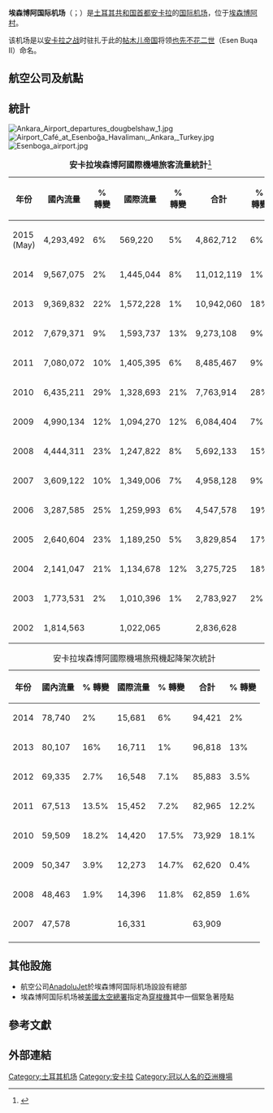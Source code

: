 {{Infobox Airport 
| airport_name = <center>埃森博阿国际机场<br><small>{{lang|tr|Esenboğa Uluslararası Havalimanı}}</small></center>
| photo        = TAV Airports logo.svg
| caption      = 
| IATA         = ESB
| ICAO         = LTAC
|LID           = 
<center>{{Location map|Turkey|width=250|float=center
|caption=|mark=Airplane_silhouette.svg|marksize=10
|label=ESB|position=right
|lat_deg=40|lat_min=07|lat_sec=41|lat_dir=N
|lon_deg=32|lon_min=59|lon_sec=42|lon_dir=E
}}
| type         = [[民用航空|民用]]
| owner        = 
| run by       = 土耳其民用航空部机场管理处
| city         = [[土耳其|土耳其]][[安卡拉|安卡拉]]
| location     = [[埃森博阿|埃森博阿]]
| elevation    = 953米
| coordinates  = {{Coord|40|07|41|N|32|59|42|E|type:airport|display=inline}}
| website      = 
| metric-elev  = 
| metric-rwy   = 
| r1-number    = 03R/21L
| r1-length-f  = 12,303
| r1-length-m  = 3,750
| r1-surface   = [[瀝青|瀝青]]
| r2-number    = 03L/21R
| r2-length-f  = 12,303
| r2-length-m  = 3,750
| r2-surface   =瀝青
| stat-year    = 
| stat1-header = 
| stat1-data   = 
| stat2-header = 
| stat2-data   = 
| footnotes    = 
}}

'''埃森博阿国际机场'''（{{lang-tr|Esenboğa Uluslararası Havalimanı}}；{{Airport codes|ESB|LTAC}}）是[[土耳其共和国|土耳其共和国]][[首都|首都]][[安卡拉|安卡拉]]的[[国际机场|国际]][[机场|机场]]，位于[[埃森博阿村|埃森博阿村]]。

该机场是以[[安卡拉之战|安卡拉之战]]时驻扎于此的[[帖木儿帝国|帖木儿帝国]]将领[[也先不花二世|也先不花二世]]（Esen Buqa II）命名。

==航空公司及航點==
{{Airport-dest-list
|{{flagicon|TUR}}[[土耳其航空|土耳其航空]]| [[阿姆斯特丹史基浦機場|阿姆斯特丹]]、[[柏林-泰格爾奧托·利林塔爾機場|柏林-泰格爾奧托]]、[[布魯塞爾機場|布魯塞爾]]、[[杜拜國際機場|杜拜]]、[[杜塞爾多夫國際機場|杜塞爾多夫]]、[[法蘭克福機場|法蘭克福]]、[[阿塔蒂爾克國際機場|伊斯坦堡-阿塔圖克]]、[[薩比哈·格克琴國際機場|伊斯坦堡-薩比哈]]、[[Adnan_Menderes_Airport|伊茲密爾]]、[[伏努科沃國際機場|莫斯科-伏努科沃]]、[[慕尼黑機場|慕尼黑]]、[[巴黎夏爾·戴高樂機場|巴黎]]、[[斯德哥爾摩-阿蘭達機場|斯德哥爾摩]]、[[伊瑪目霍梅尼國際機場|德黑蘭]]、[[蓋達爾·阿利耶夫國際機場|巴庫]] <br> '''季節性：''' [[科隆/波昂機場|科隆/波昂]]、 [[漢堡機場|漢堡]]、[[斯圖加特機場|斯圖加特]]
|{{flagicon|TUR}}土耳其航空<br>{{nowrap|由AnadoluJet營運}}| [[阿達納機場|阿達納]]、[[阿德亞曼機場|阿德亞曼]]、[[阿勒機場|阿勒]]、[[加濟帕夏機場|加濟帕夏]]、[[安塔利亞機場|安塔利亞]]、[[巴特曼機場|巴特曼]]、[[巴統機場|巴統]]、[[博德魯姆機場|博德魯姆]]、[[耶尼謝希爾機埸|耶尼謝希爾]]、[[恰納卡萊機場|恰納卡萊]]、[[達拉曼機場|達拉曼]]、 {{tsl|en|Denizli Çardak Airport||代尼茲利}}、[[迪亞巴克爾機場|迪亞巴克爾]]、{{tsl|en|Edremit Korfez Airport||埃德雷米特}}、[[埃拉澤機埸|埃拉澤]]、[[埃爾詹國際機場|尼科西亞]]、[[埃爾津詹機場|埃爾津詹]]、[[埃爾祖魯姆機場|埃爾祖魯姆]]、[[加濟安泰普機場|加濟安泰普]], [[哈塔伊機場|哈塔伊]]、 [[厄德爾機埸|厄德爾]]、[[薩比哈·格克琴國際機場|伊斯坦堡-薩比哈]]、{{tsl|en|Süleyman Demirel Airport||伊斯帕爾塔}}、[[阿德南·曼德列斯國際機場|伊茲密爾]]、{{tsl|en|Kars Harakani Airport||卡爾斯}}、{{tsl|en|Cengiz Topel Airport||科賈埃利}}、[[Zafer_Airport|屈塔希亞]]、[[Malatya_Airport|馬拉蒂亞]]、[[馬爾丁機場|馬爾丁]]、[[阿馬西亞梅爾濟豐機場|梅爾濟豐]]、[[穆什機埸|穆什]]、[[內夫謝希爾機場|內夫謝希爾]]、 [[薩姆松機場|薩姆松]]、[[尚勒烏爾機場|尚勒烏爾]]、[[舍爾納克機場|舍爾納克]]、[[第比利斯國際機場|第比利斯]]、[[泰基爾達機埸|泰基爾達]]、[[特拉布宗機場|特拉布宗]]、[[凡城機場|凡城]]
|{{flagicon|TUR}}土耳其航空<br>{{nowrap|由[[極光快線|極光快線]]營運}}| [[埃尔基莱特國際機場|開塞利]]
|{{flagicon|TUR}}{{tsl|en|AtlasGlobal|阿特拉斯航空}}| [[艾比爾機場|艾比爾]]、[[埃爾詹國際機場|尼科西亞]]
|{{flagicon|TUR}}[[飛馬航空|飛馬航空]]| [[柏林-泰格爾奧托·利林塔爾機場|柏林]]、[[博德魯姆機場|博德魯姆]]、[[布魯塞爾機場|布魯塞爾]]、[[科隆/波昂機場|科隆/波昂]]、[[哥本哈根凱斯楚普機場|哥本哈根]]、[[迪亞巴克爾機場|迪亞巴克爾]]、[[頓涅茨克國際機場|頓涅茨克]]、[[杜塞爾多夫國際機場|杜塞爾多夫]]、[[艾比爾機場|艾比爾]]、[[埃爾詹國際機場|尼科西亞]]、[[埃爾祖魯姆機場|埃爾祖魯姆]]、[[阿塔蒂爾克國際機場|伊斯坦堡-阿塔圖克]]、[[薩比哈·格克琴國際機場|伊斯坦堡-薩比哈]]、[[阿德南·曼德列斯國際機場|伊茲密爾]]、[[斯圖加特機場|斯圖加特]]、[[特拉布宗機場|特拉布宗]]、[[維也納國際機場|維也納]]
|{{flagicon|TUR}}{{tsl|en|Borajet|寶路航空}}| [[巴勒克埃西爾機場|巴勒克埃西爾]]、[[耶尼謝希爾機場|耶尼謝希爾]]、[[科隆/波昂機場|科隆/波昂]]（2015年10月25日開辦）、[[達拉曼機場|達拉曼]]、{{tsl|en|Gökçeada Airport||Gökçeada}}、[[薩比哈·格克琴國際機場|伊斯坦堡-薩比哈]]、[[卡赫拉曼馬拉什機場|卡赫拉曼馬拉什]]、[[錫爾特機場|錫爾特]]、[[索契國際機場|索契]]、{{tsl|en|Çorlu Airport||喬爾盧}}、[[特拉布宗機場|特拉布宗]]、[[凡城機場|凡城]]、[[宗古爾達克機場|宗古爾達克]]
|{{flagicon|IRN}}[[伊朗航空|伊朗航空]]| [[伊瑪目霍梅尼國際機場|德黑蘭-伊瑪目霍梅尼]]
|{{flagicon|IRN}}[[伊朗奥赛玛航空|伊朗奥赛玛航空]]| [[大不里士機場|大不里士]]
|{{flagicon|IRN}}[[馬漢航空|馬漢航空]]| [[伊瑪目霍梅尼國際機場|德黑蘭-伊瑪目霍梅尼]]
|{{flagicon|DEU}}[[日耳曼之翼|日耳曼之翼]]| [[柏林-泰格爾奧托·利林塔爾機場|柏林]]、[[科隆/波昂機場|科隆/波昂]]、[[漢堡機場|漢堡]]、[[斯圖加特機場|斯圖加特]]
|{{flagicon|DEU}}{{nowrap|[[德國極光快線|德國極光快線]]}}|[[杜塞爾多夫國際機場|杜塞爾多夫]]、[[法蘭克福機場|法蘭克福]]、[[慕尼黑機場|慕尼黑]]、<ref>{{Cite web |url=http://airlineroute.net/2014/12/03/xg-s15update2/ |title=存档副本 |accessdate=2015-06-23 |archive-date=2015-07-04 |archive-url=https://web.archive.org/web/20150704131659/http://airlineroute.net/2014/12/03/xg-s15update2/ |dead-url=no }}</ref> [[斯圖加特機場|斯圖加特]]
|{{flagicon|DEU}}[[TUIfly|途易飛]] | '''季節性：''' [[薩爾布呂肯機場|薩爾布呂肯]]<ref>{{cite web |url=http://www.flughafen-saarbruecken.de/index.php?id=510 |title=存档副本 |accessdate=2015-06-23 |deadurl=yes |archiveurl=https://web.archive.org/web/20150707000834/http://www.flughafen-saarbruecken.de/index.php?id=510 |archivedate=2015-07-07 }}</ref>
|{{flagicon|DEU}}[[漢莎航空|漢莎航空]]| [[慕尼黑機場|慕尼黑]]
|{{flagicon|IRQ}}{{tsl|en|Zagrosjet|扎格罗斯喷射航空}}| [[艾比爾國際機場|艾比爾]]
|{{flagicon|IRQ}}[[伊拉克航空|伊拉克航空]]| [[巴格達國際機場|巴格達]]、[[艾比爾機場|艾比爾]] 
|{{flagicon|ARE}}[[杜拜航空|杜拜航空]]| [[杜拜國際機場|杜拜]]
|{{flagicon|JOR}}[[皇家約旦航空|皇家約旦航空]]| [[阿勒婭王后國際機場|安曼-阿勒婭王后]]（2015年10月25日重辦）
|{{flagicon|GRC}}[[愛琴海航空|愛琴海航空]]| '''季節性：''' [[塞薩洛尼基馬其頓國際機場|塞薩洛尼基]] <ref>{{cite web|title=Άρωμα Καππαδοκίας Ιούλιος 2015 Αεροπορική Εκδρομή Απευθείας από Θεσ/νίκη προς Άγκυρα με την Aegean Airlines!|url=https://www.facebook.com/notes/silver-holidays/%CE%AC%CF%81%CF%89%CE%BC%CE%B1-%CE%BA%CE%B1%CF%80%CF%80%CE%B1%CE%B4%CE%BF%CE%BA%CE%AF%CE%B1%CF%82-%CE%B9%CE%BF%CF%8D%CE%BB%CE%B9%CE%BF%CF%82-2015-%CE%B1%CE%B5%CF%81%CE%BF%CF%80%CE%BF%CF%81%CE%B9%CE%BA%CE%AE-%CE%B5%CE%BA%CE%B4%CF%81%CE%BF%CE%BC%CE%AE-%CE%B1%CF%80%CE%B5%CF%85%CE%B8%CE%B5%CE%AF%CE%B1%CF%82-%CE%B1%CF%80%CF%8C-%CE%B8%CE%B5%CF%83%CE%BD%CE%AF%CE%BA%CE%B7-%CF%80%CF%81%CE%BF%CF%82-%CE%AC%CE%B3%CE%BA/1076041895745849|accessdate=15 May 2015|archive-date=2020-04-19|archive-url=https://web.archive.org/web/20200419093649/https://www.facebook.com/notes/silver-holidays/%CE%AC%CF%81%CF%89%CE%BC%CE%B1-%CE%BA%CE%B1%CF%80%CF%80%CE%B1%CE%B4%CE%BF%CE%BA%CE%AF%CE%B1%CF%82-%CE%B9%CE%BF%CF%8D%CE%BB%CE%B9%CE%BF%CF%82-2015-%CE%B1%CE%B5%CF%81%CE%BF%CF%80%CE%BF%CF%81%CE%B9%CE%BA%CE%AE-%CE%B5%CE%BA%CE%B4%CF%81%CE%BF%CE%BC%CE%AE-%CE%B1%CF%80%CE%B5%CF%85%CE%B8%CE%B5%CE%AF%CE%B1%CF%82-%CE%B1%CF%80%CF%8C-%CE%B8%CE%B5%CF%83%CE%BD%CE%AF%CE%BA%CE%B7-%CF%80%CF%81%CE%BF%CF%82-%CE%AC%CE%B3%CE%BA/1076041895745849|dead-url=no}}</ref>
|{{flagicon|AFG}}[[阿里亞納阿富汗航空|阿里亞納阿富汗航空]]| [[哈米德·卡爾扎伊國際機場|喀布爾]]
|{{flagicon|AZE}}[[阿塞拜疆航空|阿塞拜疆航空]]| [[蓋達爾·阿利耶夫國際機場|巴庫]]
|{{flagicon|QAT}}[[卡塔爾航空|卡塔爾航空]]| [[哈馬德國際機場|多哈]]
|{{flagicon|NOR}}{{flagicon|DEN}}{{flagicon|SWE}}[[北歐航空|北歐航空]] | [[哥本哈根凱斯楚普機場|哥本哈根]]、[[斯德哥爾摩-阿蘭達機場|斯德哥爾摩]]
|{{flagicon|TKM}}[[土庫曼斯坦航空|土庫曼斯坦航空]]| [[薩帕爾穆拉特·尼亞佐夫國際機場|阿什哈巴德]]
}}

{{wide image|Esenboga terminal.jpg|800px|align-cap=center|埃森博阿國際機場新航站樓全景}}

==統計==
[[File:Ankara_Airport_departures_dougbelshaw_1.jpg|thumb]]
[[File:Airport_Café_at_Esenboğa_Havalimanı,_Ankara,_Turkey.jpg|thumb]]
[[File:Esenboga_airport.jpg|thumb]]
{| class="toccolours" border="1" cellpadding="4" style="border-collapse:collapse"
|+ '''安卡拉埃森博阿國際機場旅客流量統計'''<ref>{{Cite web |url=http://www.dhmi.gov.tr/istatistik.aspx |title=Statistics |access-date=2015-06-23 |archive-url=https://web.archive.org/web/20150628154703/http://www.dhmi.gov.tr/istatistik.aspx |archive-date=2015-06-28 |dead-url=yes }}</ref>
|- style="background:lightgrey;"
! 年份
! 國內流量
! % 轉變
! 國際流量
! % 轉變
! 合計
! % 轉變
|-
| 2015 (May)
| 4,293,492 
|{{increase}} 6%
| 569,220 
|{{increase}} 5%
| 4,862,712 
|{{increase}} 6%
|-
| 2014
| 9,567,075 
|{{increase}} 2%
| 1,445,044 
|{{decrease}} 8%
| 11,012,119
|{{increase}} 1%
|-
| 2013
| 9,369,832
|{{increase}} 22%
| 1,572,228
|{{decrease}} 1%
| 10,942,060
|{{increase}} 18%
|-
| 2012
| 7,679,371
|{{increase}} 9%
| 1,593,737
|{{increase}} 13%
| 9,273,108
|{{increase}} 9%
|-
| 2011
| 7,080,072
|{{increase}} 10%
| 1,405,395
|{{increase}} 6%
| 8,485,467
|{{increase}} 9%
|-
| 2010
| 6,435,211
|{{increase}} 29%
| 1,328,693
|{{increase}} 21%
| 7,763,914
|{{increase}} 28%
|-
| 2009
| 4,990,134
|{{increase}} 12%
| 1,094,270
|{{decrease}} 12%
| 6,084,404
|{{increase}} 7%
|-
| 2008
| 4,444,311
|{{increase}} 23%
| 1,247,822
|{{decrease}} 8%
| 5,692,133
|{{increase}} 15%
|-
| 2007
| 3,609,122
|{{increase}} 10%
| 1,349,006
|{{increase}} 7%
| 4,958,128
|{{increase}} 9%
|-
| 2006
| 3,287,585
|{{increase}} 25%
| 1,259,993
|{{increase}} 6%
| 4,547,578
|{{increase}} 19%
|-
| 2005
| 2,640,604
|{{increase}} 23%
| 1,189,250
|{{increase}} 5%
| 3,829,854
|{{increase}} 17%
|-
| 2004
| 2,141,047
|{{increase}} 21%
| 1,134,678
|{{increase}} 12%
| 3,275,725
|{{increase}} 18%
|-
| 2003
| 1,773,531
|{{decrease}} 2%
| 1,010,396
|{{decrease}} 1%
| 2,783,927
|{{decrease}} 2%
|-
| 2002
| 1,814,563
|
| 1,022,065
|
| 2,836,628
|
|}

{| class="wikitable"
|+ 安卡拉埃森博阿國際機場旅飛機起降架次統計
|- bgcolor=lightgrey
! 年份
! 國內流量
! % 轉變
! 國際流量
! % 轉變
! 合計
! % 轉變
|-
| 2014
| 78,740 
|{{decrease}} 2%
| 15,681 
|{{decrease}} 6%
| 94,421
|{{decrease}} 2%
|-
| 2013
| 80,107
|{{increase}} 16%
| 16,711
|{{increase}} 1%
| 96,818
|{{increase}} 13%
|-
| 2012
| 69,335
|{{increase}} 2.7%
| 16,548
|{{increase}} 7.1%
| 85,883
|{{increase}} 3.5%
|-
| 2011
| 67,513
|{{increase}} 13.5%
| 15,452
|{{increase}} 7.2%
| 82,965
|{{increase}} 12.2%
|-
| 2010
| 59,509
|{{increase}} 18.2%
| 14,420
|{{increase}} 17.5%
| 73,929
|{{increase}} 18.1%
|-
| 2009
| 50,347
|{{increase}} 3.9%
| 12,273
|{{decrease}} 14.7%
| 62,620
|{{decrease}} 0.4%
|-
| 2008
| 48,463
|{{increase}} 1.9%
| 14,396
|{{decrease}} 11.8%
| 62,859
|{{decrease}} 1.6%
|-
| 2007
| 47,578
|
| 16,331
|
| 63,909
|
|-
|}

==其他設施==
*航空公司[[AnadoluJet|AnadoluJet]]於埃森博阿国际机场設設有總部
*埃森博阿国际机场被[[美國太空總署|美國太空總署]]指定為[[太空穿梭機|穿梭機]]其中一個緊急著陸點

==參考文獻==
{{Reflist}}
==外部連結==
[[Category:土耳其机场|Category:土耳其机场]]
[[Category:安卡拉|Category:安卡拉]]
[[Category:冠以人名的亞洲機場|Category:冠以人名的亞洲機場]]